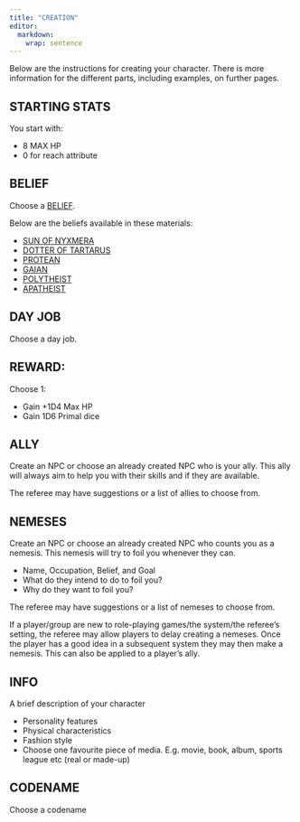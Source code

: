 ```yaml
---
title: "CREATION"
editor: 
  markdown: 
    wrap: sentence
---
```


Below are the instructions for creating your character.
There is more information for the different parts, including examples, on further pages.

## STARTING STATS

You start with:

-   8 MAX HP
-   0 for reach attribute

## BELIEF

Choose a [BELIEF](/BELIEFS/BELIEFS.qmd).

Below are the beliefs available in these materials:

-   [SUN OF NYXMERA](/BELIEFS/SUN_OF_NYXMERA.qmd)
-   [DOTTER OF TARTARUS](/BELIEFS/DOTTER_OF_TARTARUS.qmd)
-   [PROTEAN](/BELIEFS/PROTEAN.qmd)
-   [GAIAN](/BELIEFS/GAIAN.qmd)
-   [POLYTHEIST](/BELIEFS/POLYTHEIST.qmd)
-   [APATHEIST](/BELIEFS/APATHEIST.qmd)

## DAY JOB

Choose a day job.

## REWARD:

Choose 1:

-   Gain +1D4 Max HP
-   Gain 1D6 Primal dice

## ALLY

Create an NPC or choose an already created NPC who is your ally.
This ally will always aim to help you with their skills and if they are available.

The referee may have suggestions or a list of allies to choose from.

## NEMESES

Create an NPC or choose an already created NPC who counts you as a nemesis.
This nemesis will try to foil you whenever they can.

-   Name, Occupation, Belief, and Goal
-   What do they intend to do to foil you?
-   Why do they want to foil you?

The referee may have suggestions or a list of nemeses to choose from.

If a player/group are new to role-playing games/the system/the referee's setting, the referee may allow players to delay creating a nemeses.
Once the player has a good idea in a subsequent system they may then make a nemesis.
This can also be applied to a player's ally.

## INFO

A brief description of your character

-   Personality features
-   Physical characteristics
-   Fashion style
-   Choose one favourite piece of media. E.g. movie, book, album, sports league etc (real or made-up)

## CODENAME

Choose a codename
